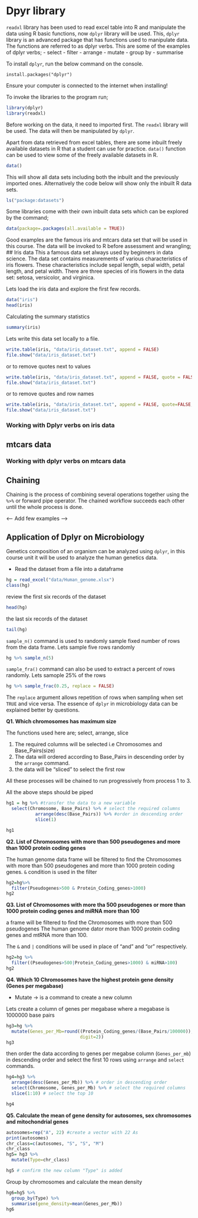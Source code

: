 # Dpyr library
`readxl` library has been used to read excel table into R and manipulate the data using R basic functions, now `dplyr` library will be used. This, `dplyr` library is an advanced package that has functions used to manipulate data. The functions are referred to as dplyr verbs. This are some of the examples of dplyr verbs;
- select
- filter
- arrange 
- mutate
- group by 
- summarise

To install `dplyr`, run the below command on the console.
```
install.packages("dplyr")
```
Ensure your computer is connected to the internet when installing!

To invoke the libraries to the program run;
```r
library(dplyr)
library(readxl)
```

Before working on the data, it need to imported first. The `readxl` library will be used. The data will then be manipulated by `dplyr`.


Apart from data retrieved from excel tables, there are some inbuilt freely available datasets in R that a student can use for practice. `data()` function can be used to view some of the freely available datasets in R. 
```r
data()
```

This will show all data sets including both the inbuilt and the previously imported ones. Alternatively the code below will show only the inbuilt R data sets.
```r
ls("package:datasets")
```

Some libraries come with their own inbuilt data sets which can be explored by the command;
```r
data(package=.packages(all.available = TRUE))
```

Good examples are the famous iris and mtcars data set that will be used in this course. The data will be invoked to R before assessment and wrangling;
## Iris data 
This a famous data set always used by beginners in data science. The data set contains measurements of various characteristics of iris flowers. These characteristics include sepal length, sepal width, petal length, and petal width. There are three species of iris flowers in the data set: setosa, versicolor, and virginica.

Lets load the iris data and explore the first few records. 
```r
data("iris")
head(iris)
```

Calculating the summary statistics
```r
summary(iris)
```

Lets write this data set locally to a file. 
```r
write.table(iris, "data/iris_dataset.txt", append = FALSE)
file.show("data/iris_dataset.txt")
```

or to remove quotes next to values 
```r
write.table(iris, "data/iris_dataset.txt", append = FALSE, quote = FALSE)
file.show("data/iris_dataset.txt")
```

or to remove quotes and row names
```r
write.table(iris, "data/iris_dataset.txt", append = FALSE, quote=FALSE, row.names = FALSE)
file.show("data/iris_dataset.txt")
```

### Working with Dplyr verbs on iris data 

## mtcars data 

### Working with dplyr verbs on mtcars data

## Chaining
Chaining is the process of combining several operations together using the `%>%` or forward pipe operator. The chained workflow succeeds each other until the whole process is done. 


<--- Add few examples -->


## Application of Dplyr on Microbiology
Genetics composition of an organism can be analyzed using `dplyr`, in this course unit it will be used to analyze the human genetics data. 

- Read the dataset from a file into a dataframe
```r
hg = read_excel("data/Human_genome.xlsx")
class(hg)
```

review the first six records of the dataset 
```r
head(hg)
```
 
 the last six records of the dataset
```r
tail(hg)
```
 
`sample_n()` command is used to randomly sample fixed number of rows from the data frame. Lets sample five rows randomly
```r
hg %>% sample_n(5)
```
 
`sample_fra()` command can also be used to extract a percent of rows randomly. Lets samople 25% of the rows 
```r
hg %>% sample_frac(0.25, replace = FALSE)
```

The `replace` argument allows repetition of rows when sampling when set `TRUE` and vice versa. The essence of `dplyr` in microbiology data can be explained better by questions.

**Q1. Which chromosomes has maximum size**

The functions used here are; select, arrange, slice 

1. The required columns will be selected i.e Chromosomes and Base_Pairs(size)
2. The data will ordered according to Base_Pairs in descending order by the `arrange` command.  
3. the data will be "sliced" to select the first row 

All these processes will be chained to run progressively from process 1 to 3. 

All the above steps should be piped
```r
hg1 = hg %>% #transfer the data to a new variable
  select(Chromosome, Base_Pairs) %>% # select the required columns 
           arrange(desc(Base_Pairs)) %>% #order in descending order
           slice(1)

hg1
```

**Q2. List of Chromosomes with more than 500 pseudogenes and more than 1000 protein coding genes**

The human genome data frame will be filtered to find the Chromosomes with more than 500 pseudogenes and more than 1000 protein coding genes.
`&` condition is used in the filter 

```r
hg2=hg%>%
  filter(Pseudogenes>500 & Protein_Coding_genes>1000)
hg2
```

**Q3. List of Chromosomes with more tha 500 pseudogenes or more than 1000 protein coding genes and miRNA more than 100**

a frame will be filtered to find the Chromosomes with more than 500 pseudogenes 
The human genome dator more than 1000 protein coding genes and mtRNA more than 100.

The `&` and `|` conditions will be used in place of "and" and "or" respectively.
```r
hg2=hg %>% 
  filter((Pseudogenes>500|Protein_Coding_genes>1000) & miRNA>100)
hg2
```

**Q4. Which 10 Chromosomes have the highest protein gene density (Genes per megabase)**

- Mutate -> is a command to create a new column 

Lets create a column of genes per megabase where a megabase is 1000000 base pairs
```r
hg3=hg %>%
  mutate(Genes_per_Mb=round((Protein_Coding_genes/(Base_Pairs/100000)),
                            digit=2))
hg3
```

then order the data according to genes per megabse column (`Genes_per_mb`) in descending order and select the first 10 rows using `arrange` and `select` commands. 
```r
hg4=hg3 %>%
  arrange(desc(Genes_per_Mb)) %>% # order in descending order 
  select(Chromosome, Genes_per_Mb) %>% # select the required columns 
  slice(1:10) # select the top 10

hg4
```

**Q5. Calculate the mean of gene density for autosomes, sex chromosomes and mitochondrial genes**

```r
autosomes=rep("A", 22) #create a vector with 22 As
print(autosomes)
chr_class=c(autosomes, "S", "S", "M")
chr_class
hg5= hg3 %>%
  mutate(Type=chr_class)

hg5 # confirm the new column "Type" is added
```

Group by chromosomes and calculate the mean density 
```r
hg6=hg5 %>% 
  group_by(Type) %>%
  summarise(gene_density=mean(Genes_per_Mb))
hg6
```

